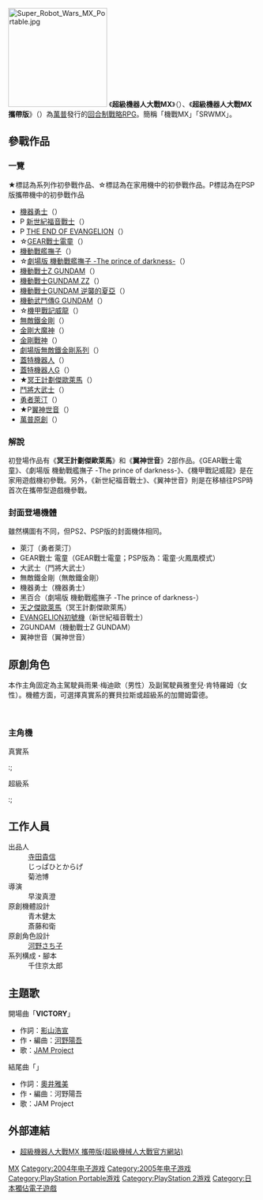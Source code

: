 {{noteTA|G1=Anime
|1=zh-cn:盖塔; zh-tw:蓋特; zh-hk:三一;
|2=zh-cn:志雷马; zh-tw:傑歐萊馬; zh-hk:志雷馬;
|3=zh-tw:戴摩斯; zh-hk:大武士;
|4=zh-cn:机器勇士; zh-tw:機器勇士; zh-hk:天威勇士;
|5=zh-hans:莱汀;zh-hant:萊汀;zh-tw:萊丁;zh-hk:雷登;zh-mo:雷登;
|6=zh-cn:剧场版魔神系列;zh-tw:劇場版無敵鐵金剛系列;zh-hk:劇場版鐵甲萬能俠系列;
}}
{{Infobox VG
| title = 超級機械人大戰MX
| japanese = スーパーロボット大戦MX
| image = [[File:Super_Robot_Wars_MX.jpg|File:Super Robot Wars MX.jpg]]
| caption =「超級機器人大戰MX」的遊戲封面
| language =
| developer = バンプレソフト
| publisher = [[萬普|萬普]]
| series =[[超級機械人大戰系列|超級機械人大戰系列]]
| released = 2004年5月27日（PS2）<br>2005年12月29日（PSP）<br>2007年6月28日（PSP the Best）
| genre = [[回合制|回合制]][[戰略|戰略]][[電子角色扮演遊戲|RPG]]
| modes = [[單人遊戲|單人遊戲]]
| platforms = [[PlayStation_2|PlayStation 2]]<br>[[PlayStation_Portable|PlayStation Portable]]
}}
[[File:Super_Robot_Wars_MX_Portable.jpg|200px]]
《'''超級機器人大戰MX'''》（{{lang-ja|スーパーロボット大戦MX}}）、《'''超級機器人大戰MX 攜帶版'''》（{{lang|ja|スーパーロボット大戦MX ポータブル}}）為[[萬普|萬普]]發行的[[回合制|回合制]][[戰略|戰略]][[電子角色扮演遊戲|RPG]]。簡稱「機戰MX」「SRWMX」。

==參戰作品==
===一覽===
★標誌為系列作初參戰作品、☆標誌為在家用機中的初參戰作品。P標誌為在PSP版攜帶機中的初參戰作品
* [[機器勇士|機器勇士]]（{{lang|ja|マシンロボ クロノスの大逆襲}}）
* P [[新世紀福音戰士|新世紀福音戰士]]（{{lang|ja|新世紀エヴァンゲリオン}}）
* P [[新世紀福音戰士劇場版：Air/真心為你|THE END OF EVANGELION]]（{{lang|ja|THE END OF EVANGELION}}）
* ☆[[GEAR戰士電童|GEAR戰士電童]]（{{lang|ja|GEAR戦士電童}}）
* [[機動戰艦撫子|機動戰艦撫子]]（{{lang|ja|機動戦艦ナデシコ}}）
* ☆[[機動戰艦_The_prince_of_darkness|劇場版 機動戰艦撫子 -The prince of darkness-]]（{{lang|ja|劇場版 機動戦艦ナデシコ -The prince of darkness-}}）
* [[機動戰士Z_GUNDAM|機動戰士Z GUNDAM]]（{{lang|ja|機動戦士Ζガンダム}}）
* [[機動戰士GUNDAM_ZZ|機動戰士GUNDAM ZZ]]（{{lang|ja|機動戦士ガンダムΖΖ}}）
* [[機動戰士GUNDAM_逆襲的夏亞|機動戰士GUNDAM 逆襲的夏亞]]（{{lang|ja|機動戦士ガンダム 逆襲のシャア}}）
* [[機動武鬥傳G_GUNDAM|機動武鬥傳G GUNDAM]]（{{lang|ja|機動武闘伝Gガンダム}}）
* ☆[[機甲戰記威龍|機甲戰記威龍]]（{{lang|ja|機甲戦記ドラグナー}}）
* [[無敵鐵金剛|無敵鐵金剛]]（{{lang|ja|マジンガーZ}}）
* [[金剛大魔神|金剛大魔神]]（{{lang|ja|グレートマジンガー}}）
* [[金剛戰神|金剛戰神]]（{{lang|ja|UFOロボ グレンダイザー}}）
* [[劇場版無敵鐵金剛系列|劇場版無敵鐵金剛系列]]（{{lang|ja|劇場版マジンガーシリーズ}}）
* [[蓋特機器人|蓋特機器人]]（{{lang|ja|ゲッターロボ}}）
* [[蓋特機器人G|蓋特機器人G]]（{{lang|ja|ゲッターロボG}}）
* ★[[冥王計劃傑歐萊馬|冥王計劃傑歐萊馬]]（{{lang|ja|冥王計画ゼオライマー}}）
* [[鬥將大武士|鬥將大武士]]（{{lang|ja|闘将ダイモス}}）
* [[勇者萊汀|勇者萊汀]]（{{lang|ja|勇者ライディーン}}）
* ★P[[翼神世音|翼神世音]]（{{lang|ja|ラーゼフォン}}）
*[[萬普原創|萬普原創]]（{{lang|ja|バンプレストオリジナル}}）

===解說===
初登場作品有《'''冥王計劃傑歐萊馬'''》和《'''翼神世音'''》2部作品。《GEAR戰士電童》、《劇場版 機動戰艦撫子 -The prince of darkness-》、《機甲戰記威龍》是在家用遊戲機初參戰。另外，《新世紀福音戰士》、《翼神世音》則是在移植往PSP時首次在攜帶型遊戲機參戰。

===封面登場機體===
雖然構圖有不同，但PS2、PSP版的封面機体相同。
*萊汀（勇者萊汀）
*GEAR戰士 電童（GEAR戰士電童；PSP版為：電童·火鳳凰模式）
*大武士（鬥將大武士）
*無敵鐵金剛（無敵鐵金剛）
*機器勇士（機器勇士）
*黑百合（劇場版 機動戰艦撫子 -The prince of darkness-）
*[[冥王計劃傑歐萊馬#OVA|天之傑歐萊馬]]（冥王計劃傑歐萊馬）
*[[EVA_(戰鬥機械人)#汎用人型決戰兵器　試驗初號機|EVANGELION初號機]]（新世紀福音戰士）
*ZGUNDAM（機動戰士Z GUNDAM）
*翼神世音（翼神世音）

==原創角色==
本作主角固定為主駕駛員雨果·梅迪歐（男性）及副駕駛員雅奎兒·肯特羅姆（女性）。機體方面，可選擇真實系的賽貝拉斯或超級系的加爾姆雷德。
;{{nihongo|雨果·梅迪歐|ヒューゴ・メディオ|[[聲優|聲優]]：[[高橋廣樹|高橋廣樹]]}}
;{{nihongo|雅奎兒·肯特羅姆|アクア・ケントルム|聲優：[[白鳥由里|白鳥由里]]}}

=== 主角機 ===
;真實系
:;{{nihongo|賽貝拉斯|サーベラス|Cerberus}}

;超級系
:;{{nihongo|加爾姆雷德|ガルムレイド|Garmraid}}

==工作人員==
;出品人
:[[寺田貴信|寺田貴信]]
:じっぱひとからげ
:菊池博
;導演
:早浚真澄
;原創機體設計
:青木健太
:斎藤和衛
;原創角色設計
:[[河野さち子|河野さち子]]
;系列構成・腳本
:千住京太郎

== 主題歌 ==
開場曲「'''VICTORY'''」
*作詞：[[影山浩宣|影山浩宣]]
*作・編曲：[[河野陽吾|河野陽吾]]
*歌：[[JAM_Project|JAM Project]]
結尾曲「{{lang|ja|'''約束の地'''}}」
*作詞：[[奧井雅美|奧井雅美]]
*作・編曲：河野陽吾
*歌：JAM Project

==外部連結==
*[http://www.suparobo.jp/srw_lineup/srw_mxp/index.html 超級機器人大戰MX 攜帶版(超級機械人大戰官方網站)]

{{超級機器人大戰系列}}

{{DEFAULTSORT:Super Robot Wars MX}}
[[Category:超级机器人大战系列电子游戏|MX]]
[[Category:2004年电子游戏|Category:2004年电子游戏]]
[[Category:2005年电子游戏|Category:2005年电子游戏]]
[[Category:PlayStation_Portable游戏|Category:PlayStation Portable游戏]]
[[Category:PlayStation_2游戏|Category:PlayStation 2游戏]]
[[Category:日本獨佔電子遊戲|Category:日本獨佔電子遊戲]]